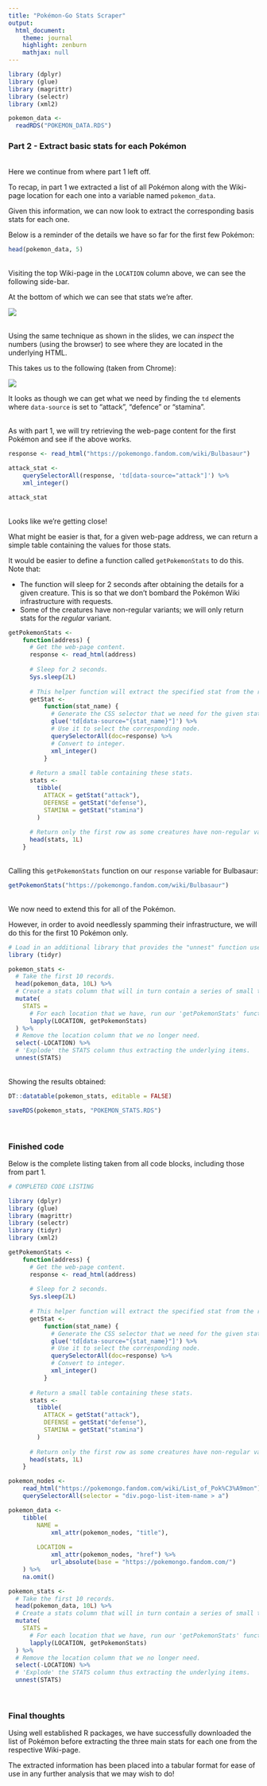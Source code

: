 ```yaml
---
title: "Pokémon-Go Stats Scraper"
output:
  html_document: 
    theme: journal
    highlight: zenburn
    mathjax: null
---
```


```r
library (dplyr)
library (glue)
library (magrittr)
library (selectr)
library (xml2)

pokemon_data <-
  readRDS("POKEMON_DATA.RDS")
```

### Part 2 - Extract basic stats for each Pokémon

<br/>Here we continue from where part 1 left off.

To recap, in part 1 we extracted a list of all Pokémon along with the Wiki-page location for each one into a variable named `pokemon_data`.

Given this information, we can now look to extract the corresponding basis stats for each one.

Below is a reminder of the details we have so far for the first few Pokémon:

```r
head(pokemon_data, 5)
```

<br/>Visiting the top Wiki-page in the `LOCATION` column above, we can see the following side-bar.

At the bottom of which we can see that stats we're after.

![](BulbasaurStats.JPG)

<br/>Using the same technique as shown in the slides, we can _inspect_ the numbers (using the browser) to see where they are located in the underlying HTML.

This takes us to the following (taken from Chrome):

![](StatsHTML.jpg)

It looks as though we can get what we need by finding the `td` elements where `data-source` is set to "attack", "defence" or "stamina".

<br/>As with part 1, we will try retrieving the web-page content for the first Pokémon and see if the above works.

```r
response <- read_html("https://pokemongo.fandom.com/wiki/Bulbasaur")

attack_stat <-
    querySelectorAll(response, 'td[data-source="attack"]') %>%
    xml_integer()

attack_stat
```

<br/>Looks like we're getting close!

What might be easier is that, for a given web-page address, we can return a simple table containing the values for those stats.

It would be easier to define a function called `getPokemonStats` to do this. Note that:

* The function will sleep for 2 seconds after obtaining the details for a given creature. This is so that we don't bombard the Pokémon Wiki infrastructure with requests.
* Some of the creatures have non-regular variants; we will only return stats for the _regular_ variant.

```r
getPokemonStats <-
    function(address) {
      # Get the web-page content.
      response <- read_html(address)
      
      # Sleep for 2 seconds.
      Sys.sleep(2L)
      
      # This helper function will extract the specified stat from the response above.
      getStat <-
          function(stat_name) {
            # Generate the CSS selector that we need for the given stat_name.
            glue('td[data-source="{stat_name}"]') %>%
            # Use it to select the corresponding node.
            querySelectorAll(doc=response) %>%
            # Convert to integer.
            xml_integer()
          }
      
      # Return a small table containing these stats.
      stats <-
        tibble(
          ATTACK = getStat("attack"),
          DEFENSE = getStat("defense"),
          STAMINA = getStat("stamina")
        )
      
      # Return only the first row as some creatures have non-regular variants.
      head(stats, 1L)
    }
```

<br/>Calling this `getPokemonStats` function on our `response` variable for Bulbasaur:

```r
getPokemonStats("https://pokemongo.fandom.com/wiki/Bulbasaur")
```

<br/>We now need to extend this for all of the Pokémon.

However, in order to avoid needlessly spamming their infrastructure, we will do this for the first 10 Pokémon only.

```r
# Load in an additional library that provides the "unnest" function used below.
library (tidyr)

pokemon_stats <-
  # Take the first 10 records.
  head(pokemon_data, 10L) %>%
  # Create a stats column that will in turn contain a series of small tables.
  mutate(
    STATS =
      # For each location that we have, run our 'getPokemonStats' function.
      lapply(LOCATION, getPokemonStats)
  ) %>%
  # Remove the location column that we no longer need.
  select(-LOCATION) %>%
  # 'Explode' the STATS column thus extracting the underlying items.
  unnest(STATS)
```

<br/>Showing the results obtained:

```r
DT::datatable(pokemon_stats, editable = FALSE)
```

```r
saveRDS(pokemon_stats, "POKEMON_STATS.RDS")
```

<br/>

### Finished code

Below is the complete listing taken from all code blocks, including those from part 1.

```r
# COMPLETED CODE LISTING

library (dplyr)
library (glue)
library (magrittr)
library (selectr)
library (tidyr)
library (xml2)

getPokemonStats <-
    function(address) {
      # Get the web-page content.
      response <- read_html(address)
      
      # Sleep for 2 seconds.
      Sys.sleep(2L)
      
      # This helper function will extract the specified stat from the response above.
      getStat <-
          function(stat_name) {
            # Generate the CSS selector that we need for the given stat_name.
            glue('td[data-source="{stat_name}"]') %>%
            # Use it to select the corresponding node.
            querySelectorAll(doc=response) %>%
            # Convert to integer.
            xml_integer()
          }
      
      # Return a small table containing these stats.
      stats <-
        tibble(
          ATTACK = getStat("attack"),
          DEFENSE = getStat("defense"),
          STAMINA = getStat("stamina")
        )
      
      # Return only the first row as some creatures have non-regular variants.
      head(stats, 1L)
    }

pokemon_nodes <-
    read_html("https://pokemongo.fandom.com/wiki/List_of_Pok%C3%A9mon") %>%
    querySelectorAll(selector = "div.pogo-list-item-name > a")

pokemon_data <-
    tibble(
        NAME =
            xml_attr(pokemon_nodes, "title"),
        
        LOCATION =
            xml_attr(pokemon_nodes, "href") %>%
            url_absolute(base = "https://pokemongo.fandom.com/")
    ) %>%
    na.omit()

pokemon_stats <-
  # Take the first 10 records.
  head(pokemon_data, 10L) %>%
  # Create a stats column that will in turn contain a series of small tables.
  mutate(
    STATS =
      # For each location that we have, run our 'getPokemonStats' function.
      lapply(LOCATION, getPokemonStats)
  ) %>%
  # Remove the location column that we no longer need.
  select(-LOCATION) %>%
  # 'Explode' the STATS column thus extracting the underlying items.
  unnest(STATS)
```


<br/>

### Final thoughts

Using well established R packages, we have successfully downloaded the list of Pokémon before extracting the three main stats for each one from the respective Wiki-page.

The extracted information has been placed into a tabular format for ease of use in any further analysis that we may wish to do!
